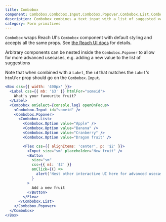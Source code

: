 ```yaml
---
title: Combobox
component: Combobox,Combobox.Input,Combobox.Popover,Combobox.List,Combobox.Option,Combobox.OptionText
description: Combobox combines a text input with a list of suggested values
category: Form primitives
---
```


`Combobox` wraps Reach UI's `Combobox` component with default styling and accepts all the same props. See [the Reach UI docs](https://reach.tech/combobox/) for details.

Arbitrary components can be nested inside the `Combobox.Popover` to allow for more advanced usecases, e.g. adding a new value to the list of suggestions

Note that when combined with a `Label`, the `id` that matches the `Label`'s `htmlFor` prop should go on the `Combobox.Input`.

```jsx live
<Box css={{ width: '400px' }}>
  <Label css={{ mb: '$3' }} htmlFor="someid">
    What's your favourite fruit?
  </Label>
  <Combobox onSelect={console.log} openOnFocus>
    <Combobox.Input id="someid" />
    <Combobox.Popover>
      <Combobox.List>
        <Combobox.Option value="Apple" />
        <Combobox.Option value="Banana" />
        <Combobox.Option value="Cranberry" />
        <Combobox.Option value="Dragon fruit" />

        <Flex css={{ alignItems: 'center', p: '$2' }}>
          <Input size="sm" placeholder="New fruit" />
          <Button
            size="sm"
            css={{ ml: '$2' }}
            onClick={() =>
              alert('Nest other interactive UI here for advanced usecases')
            }
          >
            Add a new fruit
          </Button>
        </Flex>
      </Combobox.List>
    </Combobox.Popover>
  </Combobox>
</Box>
```
